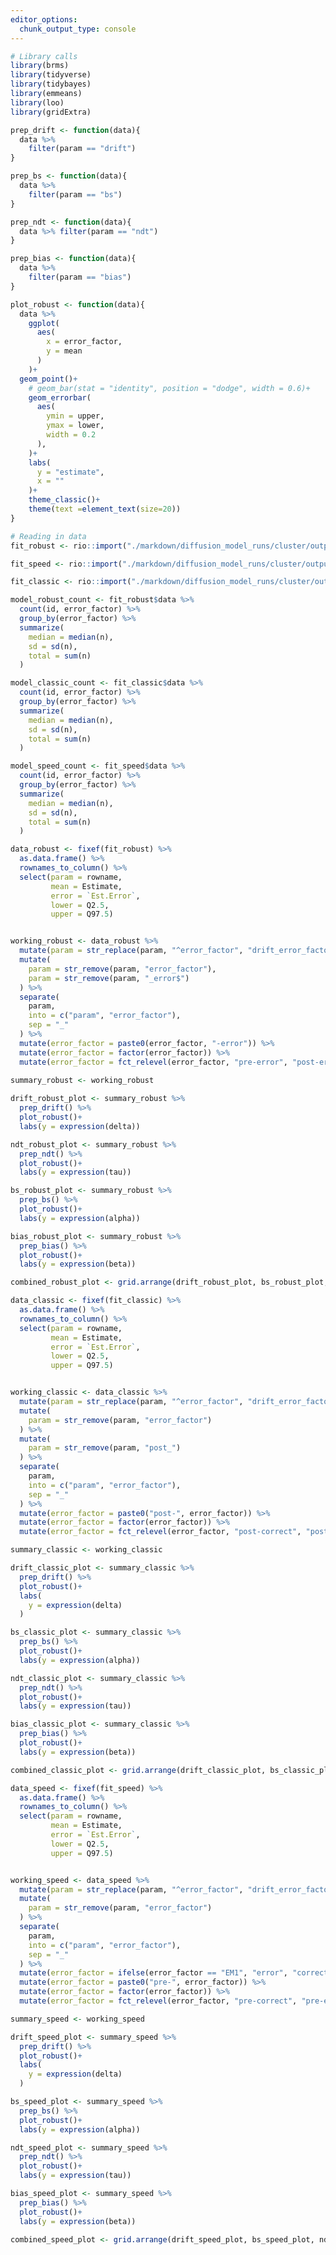 ```yaml
---
editor_options:
  chunk_output_type: console
---
```

```r
# Library calls
library(brms)
library(tidyverse)
library(tidybayes)
library(emmeans)
library(loo)
library(gridExtra)
```

```r
prep_drift <- function(data){
  data %>% 
    filter(param == "drift")
}

prep_bs <- function(data){
  data %>% 
    filter(param == "bs")
}

prep_ndt <- function(data){
  data %>% filter(param == "ndt")
}

prep_bias <- function(data){
  data %>% 
    filter(param == "bias")
}

plot_robust <- function(data){
  data %>% 
    ggplot(
      aes(
        x = error_factor,
        y = mean
      )
    )+
  geom_point()+
    # geom_bar(stat = "identity", position = "dodge", width = 0.6)+
    geom_errorbar(
      aes(
        ymin = upper, 
        ymax = lower, 
        width = 0.2
      ),
    )+
    labs(
      y = "estimate",
      x = ""
    )+
    theme_classic()+
    theme(text =element_text(size=20))
}
```

```r
# Reading in data 
fit_robust <- rio::import("./markdown/diffusion_model_runs/cluster/output/hierarch_model_long_robust.rda")

fit_speed <- rio::import("./markdown/diffusion_model_runs/cluster/output/hierarch_model_speeding.rda")

fit_classic <- rio::import("./markdown/diffusion_model_runs/cluster/output/hierarch_model_long_classic.rda")
```

```r
model_robust_count <- fit_robust$data %>% 
  count(id, error_factor) %>%
  group_by(error_factor) %>% 
  summarize(
    median = median(n),
    sd = sd(n),
    total = sum(n)
  )

model_classic_count <- fit_classic$data %>% 
  count(id, error_factor) %>% 
  group_by(error_factor) %>% 
  summarize(
    median = median(n),
    sd = sd(n),
    total = sum(n)
  )

model_speed_count <- fit_speed$data %>% 
  count(id, error_factor) %>% 
  group_by(error_factor) %>% 
  summarize(
    median = median(n),
    sd = sd(n),
    total = sum(n)
  )

```

```r
data_robust <- fixef(fit_robust) %>%
  as.data.frame() %>% 
  rownames_to_column() %>% 
  select(param = rowname,
         mean = Estimate,
         error = `Est.Error`,
         lower = Q2.5,
         upper = Q97.5)


working_robust <- data_robust %>% 
  mutate(param = str_replace(param, "^error_factor", "drift_error_factor")) %>% 
  mutate(
    param = str_remove(param, "error_factor"),
    param = str_remove(param, "_error$")
  ) %>% 
  separate(
    param,
    into = c("param", "error_factor"),
    sep = "_"
  ) %>% 
  mutate(error_factor = paste0(error_factor, "-error")) %>% 
  mutate(error_factor = factor(error_factor)) %>% 
  mutate(error_factor = fct_relevel(error_factor, "pre-error", "post-error"))
 
summary_robust <- working_robust

drift_robust_plot <- summary_robust %>%
  prep_drift() %>%
  plot_robust()+
  labs(y = expression(delta))

ndt_robust_plot <- summary_robust %>% 
  prep_ndt() %>% 
  plot_robust()+
  labs(y = expression(tau))

bs_robust_plot <- summary_robust %>% 
  prep_bs() %>% 
  plot_robust()+
  labs(y = expression(alpha))

bias_robust_plot <- summary_robust %>% 
  prep_bias() %>% 
  plot_robust()+
  labs(y = expression(beta))

combined_robust_plot <- grid.arrange(drift_robust_plot, bs_robust_plot, ndt_robust_plot, bias_robust_plot)
```

```r
data_classic <- fixef(fit_classic) %>%
  as.data.frame() %>% 
  rownames_to_column() %>% 
  select(param = rowname,
         mean = Estimate,
         error = `Est.Error`,
         lower = Q2.5,
         upper = Q97.5)


working_classic <- data_classic %>% 
  mutate(param = str_replace(param, "^error_factor", "drift_error_factor")) %>% 
  mutate(
    param = str_remove(param, "error_factor")
  ) %>% 
  mutate(
    param = str_remove(param, "post_")
  ) %>% 
  separate(
    param,
    into = c("param", "error_factor"),
    sep = "_"
  ) %>% 
  mutate(error_factor = paste0("post-", error_factor)) %>% 
  mutate(error_factor = factor(error_factor)) %>% 
  mutate(error_factor = fct_relevel(error_factor, "post-correct", "post-error"))

summary_classic <- working_classic

drift_classic_plot <- summary_classic %>%
  prep_drift() %>% 
  plot_robust()+
  labs(
    y = expression(delta)
  )

bs_classic_plot <- summary_classic %>%
  prep_bs() %>%
  plot_robust()+
  labs(y = expression(alpha))

ndt_classic_plot <- summary_classic %>%
  prep_ndt() %>%
  plot_robust()+
  labs(y = expression(tau))

bias_classic_plot <- summary_classic %>%
  prep_bias() %>%
  plot_robust()+
  labs(y = expression(beta))

combined_classic_plot <- grid.arrange(drift_classic_plot, bs_classic_plot, ndt_classic_plot, bias_classic_plot)
```

```r
data_speed <- fixef(fit_speed) %>%
  as.data.frame() %>% 
  rownames_to_column() %>% 
  select(param = rowname,
         mean = Estimate,
         error = `Est.Error`,
         lower = Q2.5,
         upper = Q97.5)


working_speed <- data_speed %>% 
  mutate(param = str_replace(param, "^error_factor", "drift_error_factor")) %>% 
  mutate(
    param = str_remove(param, "error_factor")
  ) %>% 
  separate(
    param,
    into = c("param", "error_factor"),
    sep = "_"
  ) %>% 
  mutate(error_factor = ifelse(error_factor == "EM1", "error", "correct")) %>% 
  mutate(error_factor = paste0("pre-", error_factor)) %>% 
  mutate(error_factor = factor(error_factor)) %>% 
  mutate(error_factor = fct_relevel(error_factor, "pre-correct", "pre-error"))

summary_speed <- working_speed

drift_speed_plot <- summary_speed %>%
  prep_drift() %>% 
  plot_robust()+
  labs(
    y = expression(delta)
  )

bs_speed_plot <- summary_speed %>%
  prep_bs() %>%
  plot_robust()+
  labs(y = expression(alpha))

ndt_speed_plot <- summary_speed %>%
  prep_ndt() %>%
  plot_robust()+
  labs(y = expression(tau))

bias_speed_plot <- summary_speed %>%
  prep_bias() %>%
  plot_robust()+
  labs(y = expression(beta))

combined_speed_plot <- grid.arrange(drift_speed_plot, bs_speed_plot, ndt_speed_plot, bias_speed_plot)
```

